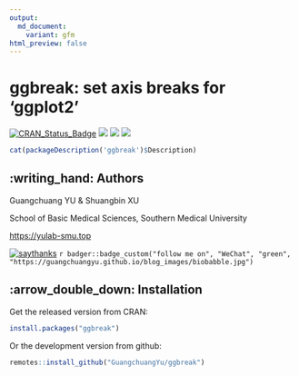 ```yaml
---
output:
  md_document:
    variant: gfm
html_preview: false
---
```


<!-- README.md is generated from README.Rmd. Please edit that file -->

# ggbreak: set axis breaks for 'ggplot2'


[![CRAN_Status_Badge](http://www.r-pkg.org/badges/version/ggbreak?color=green)](https://cran.r-project.org/package=ggbreak)
![](http://cranlogs.r-pkg.org/badges/grand-total/ggbreak?color=green)
![](http://cranlogs.r-pkg.org/badges/ggbreak?color=green)
![](http://cranlogs.r-pkg.org/badges/last-week/ggbreak?color=green)



```r
cat(packageDescription('ggbreak')$Description)
```



## :writing_hand: Authors

Guangchuang YU & Shuangbin XU

School of Basic Medical Sciences, Southern Medical University

<https://yulab-smu.top>


[![saythanks](https://img.shields.io/badge/say-thanks-ff69b4.svg)](https://saythanks.io/to/GuangchuangYu)
`r badger::badge_custom("follow me on", "WeChat", "green", "https://guangchuangyu.github.io/blog_images/biobabble.jpg")`



## :arrow_double_down: Installation


Get the released version from CRAN:

```r
install.packages("ggbreak")
```



Or the development version from github:

```r
remotes::install_github("GuangchuangYu/ggbreak")
```

<!--
## Vignette

For more details, please refer to the [online vignette](https://cran.r-project.org/package=ggbreak/vignettes/ggbreak.html).
-->